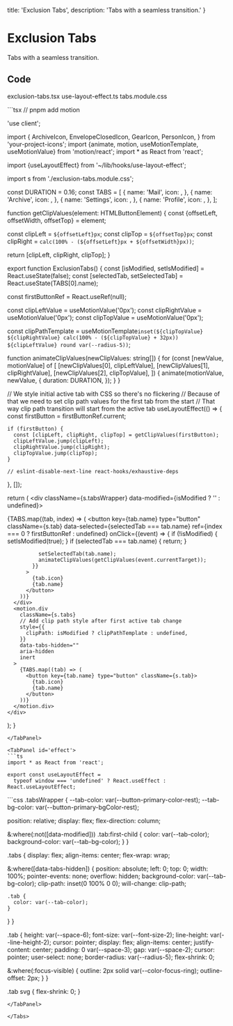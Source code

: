   title: 'Exclusion Tabs',
  description: 'Tabs with a seamless transition.'
}

# Exclusion Tabs

<Description>
Tabs with a seamless transition.
</Description>


<DemoContainer isRounded>
  <ExclusionTabsDemo />
</DemoContainer>

## Code

<Tabs>

<TabsList>

<Tab id='tabs'>exclusion-tabs.tsx</Tab>
<Tab id='effect'>use-layout-effect.ts</Tab>
<Tab id='css'>tabs.module.css</Tab>

</TabsList>

<TabPanel id='tabs'>
```tsx
// pnpm add motion

'use client';

import {
  ArchiveIcon,
  EnvelopeClosedIcon,
  GearIcon,
  PersonIcon,
} from 'your-project-icons';
import {animate, motion, useMotionTemplate, useMotionValue} from 'motion/react';
import * as React from 'react';

import {useLayoutEffect} from '~/lib/hooks/use-layout-effect';

import s from './exclusion-tabs.module.css';

const DURATION = 0.16;
const TABS = [
  {
    name: 'Mail',
    icon: <EnvelopeClosedIcon />,
  },
  {
    name: 'Archive',
    icon: <ArchiveIcon />,
  },
  {
    name: 'Settings',
    icon: <GearIcon />,
  },
  {
    name: 'Profile',
    icon: <PersonIcon />,
  },
];

function getClipValues(element: HTMLButtonElement) {
  const {offsetLeft, offsetWidth, offsetTop} = element;

  const clipLeft = `${offsetLeft}px`;
  const clipTop = `${offsetTop}px`;
  const clipRight = `calc(100% - (${offsetLeft}px + ${offsetWidth}px))`;

  return [clipLeft, clipRight, clipTop];
}

export function ExclusionTabs() {
  const [isModified, setIsModified] = React.useState<boolean>(false);
  const [selectedTab, setSelectedTab] = React.useState<string>(TABS[0].name);

  const firstButtonRef = React.useRef<HTMLButtonElement>(null);

  const clipLeftValue = useMotionValue('0px');
  const clipRightValue = useMotionValue('0px');
  const clipTopValue = useMotionValue('0px');

  const clipPathTemplate = useMotionTemplate`inset(${clipTopValue} ${clipRightValue} calc(100% - (${clipTopValue} + 32px)) ${clipLeftValue} round var(--radius-5))`;

  function animateClipValues(newClipValues: string[]) {
    for (const [newValue, motionValue] of [
      [newClipValues[0], clipLeftValue],
      [newClipValues[1], clipRightValue],
      [newClipValues[2], clipTopValue],
    ]) {
      animate(motionValue, newValue, {
        duration: DURATION,
      });
    }
  }

  // We style initial active tab with CSS so there's no flickering
  // Because of that we need to set clip path values for the first tab from the start
  // That way clip path transition will start from the active tab
  useLayoutEffect(() => {
    const firstButton = firstButtonRef.current;

    if (firstButton) {
      const [clipLeft, clipRight, clipTop] = getClipValues(firstButton);
      clipLeftValue.jump(clipLeft);
      clipRightValue.jump(clipRight);
      clipTopValue.jump(clipTop);
    }

    // eslint-disable-next-line react-hooks/exhaustive-deps
  }, []);

  return (
    <div className={s.tabsWrapper} data-modified={isModified ? '' : undefined}>
      <div className={s.tabs}>
        {TABS.map((tab, index) => (
          <button
            key={tab.name}
            type="button"
            className={s.tab}
            data-selected={selectedTab === tab.name}
            ref={index === 0 ? firstButtonRef : undefined}
            onClick={(event) => {
              if (!isModified) {
                setIsModified(true);
              }
              if (selectedTab === tab.name) {
                return;
              }

              setSelectedTab(tab.name);
              animateClipValues(getClipValues(event.currentTarget));
            }}
          >
            {tab.icon}
            {tab.name}
          </button>
        ))}
      </div>
      <motion.div
        className={s.tabs}
        // Add clip path style after first active tab change
        style={{
          clipPath: isModified ? clipPathTemplate : undefined,
        }}
        data-tabs-hidden=""
        aria-hidden
        inert
      >
        {TABS.map((tab) => (
          <button key={tab.name} type="button" className={s.tab}>
            {tab.icon}
            {tab.name}
          </button>
        ))}
      </motion.div>
    </div>
  );
}
```
</TabPanel>

<TabPanel id='effect'>
```ts
import * as React from 'react';

export const useLayoutEffect =
  typeof window === 'undefined' ? React.useEffect : React.useLayoutEffect;
```
</TabPanel>

<TabPanel id='css'>
```css
.tabsWrapper {
  --tab-color: var(--button-primary-color-rest);
  --tab-bg-color: var(--button-primary-bgColor-rest);

  position: relative;
  display: flex;
  flex-direction: column;

  &:where(:not([data-modified])) .tab:first-child {
    color: var(--tab-color);
    background-color: var(--tab-bg-color);
  }
}

.tabs {
  display: flex;
  align-items: center;
  flex-wrap: wrap;

  &:where([data-tabs-hidden]) {
    position: absolute;
    left: 0;
    top: 0;
    width: 100%;
    pointer-events: none;
    overflow: hidden;
    background-color: var(--tab-bg-color);
    clip-path: inset(0 100% 0 0);
    will-change: clip-path;

    .tab {
      color: var(--tab-color);
    }
  }
}

.tab {
  height: var(--space-6);
  font-size: var(--font-size-2);
  line-height: var(--line-height-2);
  cursor: pointer;
  display: flex;
  align-items: center;
  justify-content: center;
  padding: 0 var(--space-3);
  gap: var(--space-2);
  cursor: pointer;
  user-select: none;
  border-radius: var(--radius-5);
  flex-shrink: 0;

  &:where(:focus-visible) {
    outline: 2px solid var(--color-focus-ring);
    outline-offset: 2px;
  }
}

.tab svg {
  flex-shrink: 0;
}
```
</TabPanel>

</Tabs>
